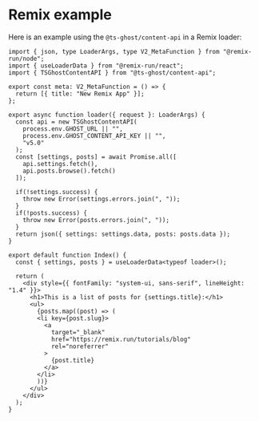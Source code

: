 # Remix example

Here is an example using the `@ts-ghost/content-api` in a Remix loader:

```tsx title="app/routes/_index.tsx"
import { json, type LoaderArgs, type V2_MetaFunction } from "@remix-run/node";
import { useLoaderData } from "@remix-run/react";
import { TSGhostContentAPI } from "@ts-ghost/content-api";

export const meta: V2_MetaFunction = () => {
  return [{ title: "New Remix App" }];
};

export async function loader({ request }: LoaderArgs) {
  const api = new TSGhostContentAPI(
    process.env.GHOST_URL || "",
    process.env.GHOST_CONTENT_API_KEY || "",
    "v5.0"
  );
  const [settings, posts] = await Promise.all([
    api.settings.fetch(),
    api.posts.browse().fetch()
  ]);

  if(!settings.success) {
    throw new Error(settings.errors.join(", "));
  }
  if(!posts.success) {
    throw new Error(posts.errors.join(", "));
  }
  return json({ settings: settings.data, posts: posts.data });
}

export default function Index() {
  const { settings, posts } = useLoaderData<typeof loader>();

  return (
    <div style={{ fontFamily: "system-ui, sans-serif", lineHeight: "1.4" }}>
      <h1>This is a list of posts for {settings.title}:</h1>
      <ul>
        {posts.map((post) => (
        <li key={post.slug}>
          <a
            target="_blank"
            href="https://remix.run/tutorials/blog"
            rel="noreferrer"
          >
            {post.title}
          </a>
        </li>
        ))}
      </ul>
    </div>
  );
}
```
